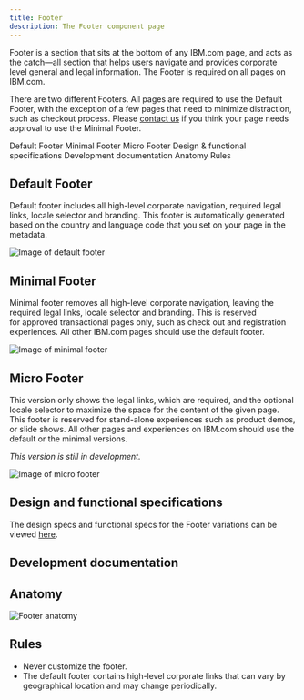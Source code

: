 ```yaml
---
title: Footer
description: The Footer component page
---
```



<PageDescription>

Footer is a section that sits at the bottom of any IBM.com page, and acts as the catch&mdash;all section that helps users navigate and provides corporate level general and legal information. The Footer is required on all pages on IBM.com.

There are two different Footers. All pages are required to use the Default Footer, with the exception of a few pages that need to minimize distraction, such as checkout process. Please [contact us](https://cognitive-app.slack.com/archives/C2PLX8GQ6) if you think your page needs approval to use the Minimal Footer. 

</PageDescription>

<AnchorLinks>

<AnchorLink>Default Footer</AnchorLink>
<AnchorLink>Minimal Footer</AnchorLink>
<AnchorLink>Micro Footer</AnchorLink>
<AnchorLink>Design & functional specifications</AnchorLink>
<AnchorLink>Development documentation</AnchorLink>
<AnchorLink>Anatomy</AnchorLink>
<AnchorLink>Rules</AnchorLink>

</AnchorLinks>

## Default Footer
Default footer includes all high-level corporate navigation, required legal links, locale selector and branding. This footer is automatically generated based on the country and language code that you set on your page in the metadata.

![Image of default footer](../../images/component/footer/footer-demo-default.jpg)

## Minimal Footer
Minimal footer removes all high-level corporate navigation, leaving the required legal links, locale selector and branding. This is reserved for approved transactional pages only, such as check out and registration experiences. All other IBM.com pages should use the default footer.

![Image of minimal footer](../../images/component/footer/footer-demo-minimal.jpg)

## Micro Footer
This version only shows the legal links, which are required, and the optional locale selector to maximize the space for the content of the given page. This footer is reserved for stand-alone experiences such as product demos, or slide shows. All other pages and experiences on IBM.com should use the default or the minimal versions.

_This version is still in development._

![Image of micro footer](../../images/component/footer/footer-demo-micro.jpg)

## Design and functional specifications

The design specs and functional specs for the Footer variations can be viewed <a href="https://ibm.box.com/s/ijcy36qx6nxt8ofaem41l9jla487szjo" target="_blank">here</a>.

## Development documentation

<ComponentStatus name="Footer" type="ui" />

## Anatomy 
![Footer anatomy](../../images/component/footer/footer-anatomy.jpg)

## Rules

* Never customize the footer. 
* The default footer contains high-level corporate links that can vary by geographical location and may change periodically. 
